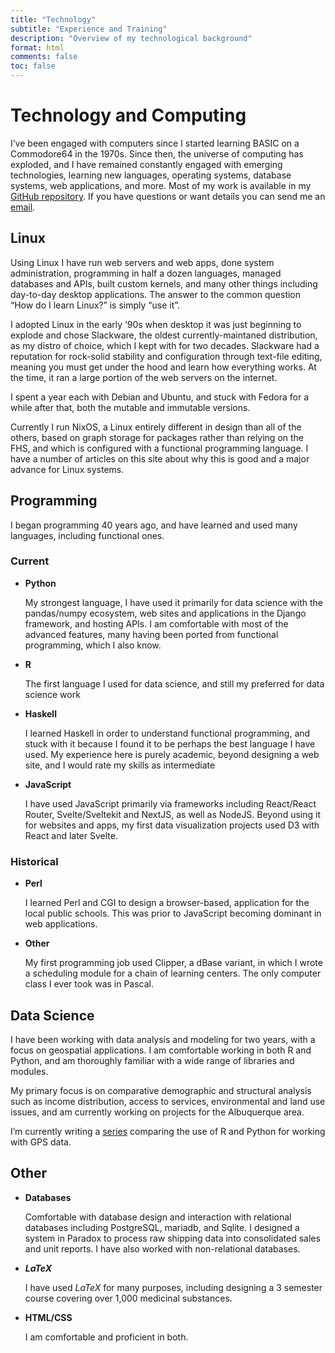 ```yaml
---
title: "Technology"
subtitle: "Experience and Training"
description: "Overview of my technological background"
format: html
comments: false
toc: false
---
```

# Technology and Computing

I've been engaged with computers since I started learning BASIC on a Commodore64 in the 1970s. Since then, the universe of computing has exploded, and I have remained constantly engaged with emerging technologies, learning new languages, operating systems, database systems, web applications, and more. Most of my work is available in my [GitHub repository](https://github.com/biscotty666). If you have questions or want details you can send me an [email](mailto:biscotty666@gmail.com).

::: {.panel-tabset}
## Linux

Using Linux I have run web servers and web apps, done system administration, programming in half a dozen languages, managed databases and APIs, built custom kernels, and many other things including day-to-day desktop applications. The answer to the common question "How do I learn Linux?" is simply "use it".

I adopted Linux in the early '90s when desktop it was just beginning to explode and chose Slackware, the oldest currently-maintaned distribution, as my distro of choice, which I kept with for two decades. Slackware had a reputation for rock-solid stability and configuration through text-file editing, meaning you must get under the hood and learn how everything works. At the time, it ran a large portion of the web servers on the internet.

I spent a year each with Debian and Ubuntu, and stuck with Fedora for a while after that, both the mutable and immutable versions. 

Currently I run NixOS, a Linux entirely different in design than all of the others, based on graph storage for packages rather than relying on the FHS, and which is configured with a functional programming language. I have a number of articles on this site about why this is good and a major advance for Linux systems.

## Programming

I began programming 40 years ago, and have learned and used many languages, including functional ones.

### Current

* __Python__

  My strongest language, I have used it primarily for data science with the pandas/numpy ecosystem, web sites and applications in the Django framework, and hosting APIs. I am comfortable with most of the advanced features, many having been ported from functional programming, which I also know.
  
* __R__

  The first language I used for data science, and still my preferred for data science work
  
* __Haskell__

  I learned Haskell in order to understand functional programming, and stuck with it because I found it to be perhaps the best language I have used. My experience here is purely academic, beyond designing a web site, and I would rate my skills as intermediate
  
* __JavaScript__

  I have used JavaScript primarily via frameworks including React/React Router, Svelte/Sveltekit and NextJS, as well as NodeJS. Beyond using it for websites and apps, my first data visualization projects used D3 with React and later Svelte.

### Historical

* __Perl__

  I learned Perl and CGI to design a browser-based, application for the local public schools. This was prior to JavaScript becoming dominant in web applications.
  
* __Other__

  My first programming job used Clipper, a dBase variant, in which I wrote a scheduling module for a chain of learning centers. The only computer class I ever took was in Pascal. 


## Data Science

I have been working with data analysis and modeling for two years, with a focus on geospatial applications. I am comfortable working in both R and Python, and am thoroughly familiar with a wide range of libraries and modules.

My primary focus is on comparative demographic and structural analysis such as income distribution, access to services, environmental and land use issues, and am currently working on projects for the Albuquerque area. 

I'm currently writing a [series](../../data-science/trail-mapping-with-r/index.qmd) comparing the use of R and Python for working with GPS data.

## Other

* __Databases__

  Comfortable with database design and interaction with relational databases including PostgreSQL, mariadb, and Sqlite. I designed a system in Paradox to process raw shipping data into consolidated sales and unit reports. I have also worked with non-relational databases.
  
* __$LaTeX$__

  I have used $LaTeX$ for many purposes, including designing a 3 semester course covering over 1,000 medicinal substances.

* __HTML/CSS__

  I am comfortable and proficient in both.
  
:::
